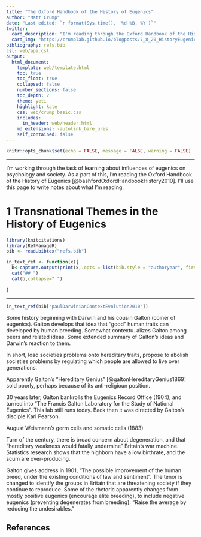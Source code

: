 ```yaml
---
title: "The Oxford Handbook of the History of Eugenics"
author: "Matt Crump"
date: "Last edited: `r format(Sys.time(), '%d %B, %Y')`"
twitter:
  card_description: "I'm reading through the Oxford Handbook of the History of Eugenics and collecting my notes here."
  card_img: "https://crumplab.github.io/blogposts/7_8_20_HistoryEugenics/img/HE.png"
bibliography: refs.bib
csl: web/apa.csl
output: 
  html_document:
    template: web/template.html
    toc: true
    toc_float: true
    collapsed: false
    number_sections: false
    toc_depth: 2
    theme: yeti
    highlight: kate
    css: web/crump_basic.css
    includes:
      in_header: web/header.html
    md_extensions: -autolink_bare_uris
    self_contained: false
---
```


```r
knitr::opts_chunk$set(echo = FALSE, message = FALSE, warning = FALSE)
```

---

I'm working through the task of learning about influences of eugenics on psychology and society. As a part of this, I'm reading the Oxford Handbook of the History of Eugenics [@bashfordOxfordHandbookHistory2010]. I'll use this page to write notes about what I'm reading.


# 1 Transnational Themes in the History of Eugenics


```r
library(knitcitations)
library(RefManageR)
bib <- read.bibtex("refs.bib")

in_text_ref <- function(x){
  b<-capture.output(print(x,.opts = list(bib.style = "authoryear", first.inits = TRUE, style = "markdown",no.print.fields=c("URL","urldate","issn","doi"))))
  cat("## ")
  cat(b,collapse=" ")
  
}
```

---

```r
in_text_ref(bib["paulDarwinianContextEvolution2010"])
```

Some history beginning with Darwin and his cousin Galton (coiner of eugenics). Galton develops that idea that "good" human traits can developed by human breeding. Somewhat contextu. alizes Galton among peers and related ideas. Some extended summary of Galton's ideas and Darwin's reaction to them.

In short, load societies problems onto hereditary traits, propose to abolish societies problems by regulating which people are allowed to live over generations.

Apparently Galton's "Hereditary Genius" [@galtonHereditaryGenius1869] sold poorly, perhaps because of its anti-religioun position.

30 years later, Galton bankrolls the Eugenics Record Office (1904), and turned into "The Francis Galton Laboratory for the Study of National Eugenics". This lab still runs today. Back then it was directed by Galton's disciple Karl Pearson.

August Weismann's germ cells and somatic cells (1883)

Turn of the century, there is broad concern about degeneration, and that "hereditary weakness would fatally undermine" Britain's war machine. Statistics research shows that the highborn have a low birthrate, and the scum are over-producing.

Galton gives address in 1901, "The possible improvement of the human breed, under the existing conditions of law and sentiment". The tenor is changed to identify the groups in Britain that are threatening society if they continue to reproduce. Some of the rhetoric apparently changes from mostly positive eugenics (encourage elite breeding), to include negative eugenics (preventing degenerates from breeding). "Raise the average by reducing the undesirables."





## References




